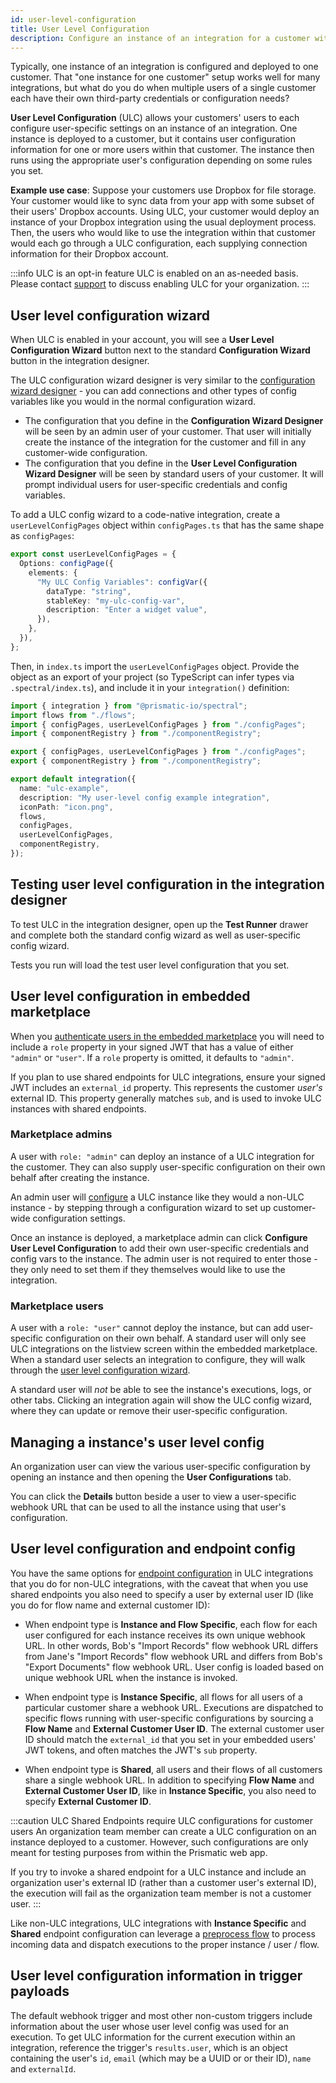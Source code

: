 ```yaml
---
id: user-level-configuration
title: User Level Configuration
description: Configure an instance of an integration for a customer with multiple users
---
```



Typically, one instance of an integration is configured and deployed to one customer.
That "one instance for one customer" setup works well for many integrations, but what do you do when multiple users of a single customer each have their own third-party credentials or configuration needs?

**User Level Configuration** (ULC) allows your customers' users to each configure user-specific settings on an instance of an integration.
One instance is deployed to a customer, but it contains user configuration information for one or more users within that customer.
The instance then runs using the appropriate user's configuration depending on some rules you set.

**Example use case**: Suppose your customers use Dropbox for file storage.
Your customer would like to sync data from your app with some subset of their users' Dropbox accounts.
Using ULC, your customer would deploy an instance of your Dropbox integration using the usual deployment process.
Then, the users who would like to use the integration within that customer would each go through a ULC configuration, each supplying connection information for their Dropbox account.

:::info ULC is an opt-in feature
ULC is enabled on an as-needed basis.
Please contact [support](mailto:support@prismatic.io) to discuss enabling ULC for your organization.
:::

## User level configuration wizard

<ExampleTabs>
<TabItem value="lowcode">

When ULC is enabled in your account, you will see a **User Level Configuration Wizard** button next to the standard **Configuration Wizard** button in the integration designer.

<Screenshot
  filename="user-level-configuration/ulc-button.png"
  maxWidth="350px"
  alt="ULC button in the integration designer"
/>

The ULC configuration wizard designer is very similar to the [configuration wizard designer](configuration-wizard.mdx#configuration-wizard-designer) - you can add connections and other types of config variables like you would in the normal configuration wizard.

- The configuration that you define in the **Configuration Wizard Designer** will be seen by an admin user of your customer.
  That user will initially create the instance of the integration for the customer and fill in any customer-wide configuration.
- The configuration that you define in the **User Level Configuration Wizard Designer** will be seen by standard users of your customer.
  It will prompt individual users for user-specific credentials and config variables.

</TabItem>
<TabItem value="codenative">

To add a ULC config wizard to a code-native integration, create a `userLevelConfigPages` object within `configPages.ts` that has the same shape as `configPages`:

```typescript title="User-level config wizard"
export const userLevelConfigPages = {
  Options: configPage({
    elements: {
      "My ULC Config Variables": configVar({
        dataType: "string",
        stableKey: "my-ulc-config-var",
        description: "Enter a widget value",
      }),
    },
  }),
};
```

Then, in `index.ts` import the `userLevelConfigPages` object.
Provide the object as an export of your project (so TypeScript can infer types via `.spectral/index.ts`), and include it in your `integration()` definition:

```typescript title="Including user-level config in your component" {3,6,15}
import { integration } from "@prismatic-io/spectral";
import flows from "./flows";
import { configPages, userLevelConfigPages } from "./configPages";
import { componentRegistry } from "./componentRegistry";

export { configPages, userLevelConfigPages } from "./configPages";
export { componentRegistry } from "./componentRegistry";

export default integration({
  name: "ulc-example",
  description: "My user-level config example integration",
  iconPath: "icon.png",
  flows,
  configPages,
  userLevelConfigPages,
  componentRegistry,
});
```

</TabItem>
</ExampleTabs>

## Testing user level configuration in the integration designer

To test ULC in the integration designer, open up the **Test Runner** drawer and complete both the standard config wizard as well as user-specific config wizard.

<Screenshot
  filename="user-level-configuration/test-runner-drawer.png"
  maxWidth="500px"
  alt="ULC button in the integration designer"
/>

Tests you run will load the test user level configuration that you set.

## User level configuration in embedded marketplace

When you [authenticate users in the embedded marketplace](installing-embedded.mdx#authenticating-users) you will need to include a `role` property in your signed JWT that has a value of either `"admin"` or `"user"`.
If a `role` property is omitted, it defaults to `"admin"`.

If you plan to use shared endpoints for ULC integrations, ensure your signed JWT includes an `external_id` property.
This represents the customer _user's_ external ID.
This property generally matches `sub`, and is used to invoke ULC instances with shared endpoints.

### Marketplace admins

A user with `role: "admin"` can deploy an instance of a ULC integration for the customer.
They can also supply user-specific configuration on their own behalf after creating the instance.

An admin user will [configure](instances.mdx#configuring-instances) a ULC instance like they would a non-ULC instance - by stepping through a configuration wizard to set up customer-wide configuration settings.

Once an instance is deployed, a marketplace admin can click **Configure User Level Configuration** to add their own user-specific credentials and config vars to the instance.
The admin user is not required to enter those - they only need to set them if they themselves would like to use the integration.

<Screenshot
  filename="user-level-configuration/configure-ulc-button.png"
  maxWidth="750px"
  alt="Configure user level config button in embedded"
/>

### Marketplace users

A user with a `role: "user"` cannot deploy the instance, but can add user-specific configuration on their own behalf.
A standard user will only see ULC integrations on the listview screen within the embedded marketplace.
When a standard user selects an integration to configure, they will walk through the [user level configuration wizard](#user-level-configuration-wizard).

<Screenshot
  filename="user-level-configuration/standard-user-ulc-config-wizard.png"
  maxWidth="600px"
  alt="User level config wizard"
/>

A standard user will _not_ be able to see the instance's executions, logs, or other tabs.
Clicking an integration again will show the ULC config wizard, where they can update or remove their user-specific configuration.

## Managing a instance's user level config

An organization user can view the various user-specific configuration by opening an instance and then opening the **User Configurations** tab.

<Screenshot
  filename="user-level-configuration/instance-user-configurations.png"
  maxWidth="750px"
  alt="Instance user configurations"
/>

You can click the **Details** button beside a user to view a user-specific webhook URL that can be used to all the instance using that user's configuration.

## User level configuration and endpoint config

You have the same options for [endpoint configuration](endpoint-configuration.mdx) in ULC integrations that you do for non-ULC integrations, with the caveat that when you use shared endpoints you also need to specify a user by external user ID (like you do for flow name and external customer ID):

- When endpoint type is **Instance and Flow Specific**, each flow for each user configured for each instance receives its own unique webhook URL.
  In other words, Bob's "Import Records" flow webhook URL differs from Jane's "Import Records" flow webhook URL and differs from Bob's "Export Documents" flow webhook URL.
  User config is loaded based on unique webhook URL when the instance is invoked.
- When endpoint type is **Instance Specific**, all flows for all users of a particular customer share a webhook URL.
  Executions are dispatched to specific flows running with user-specific configurations by sourcing a **Flow Name** and **External Customer User ID**.
  The external customer user ID should match the `external_id` that you set in your embedded users' JWT tokens, and often matches the JWT's `sub` property.

  <Screenshot
    filename="user-level-configuration/instance-specific-endpoint-configuration.png"
    maxWidth="500px"
    alt="Instance specific endpoint configurations"
  />

- When endpoint type is **Shared**, all users and their flows of all customers share a single webhook URL.
  In addition to specifying **Flow Name** and **External Customer User ID**, like in **Instance Specific**, you also need to specify **External Customer ID**.

:::caution ULC Shared Endpoints require ULC configurations for customer users
An organization team member can create a ULC configuration on an instance deployed to a customer.
However, such configurations are only meant for testing purposes from within the Prismatic web app.

If you try to invoke a shared endpoint for a ULC instance and include an organization user's external ID (rather than a customer user's external ID), the execution will fail as the organization team member is not a customer user.
:::

Like non-ULC integrations, ULC integrations with **Instance Specific** and **Shared** endpoint configuration can leverage a [preprocess flow](endpoint-configuration.mdx#shared-endpoint-without-a-preprocess-flow) to process incoming data and dispatch executions to the proper instance / user / flow.

## User level configuration information in trigger payloads

The default webhook trigger and most other non-custom triggers include information about the user whose user level config was used for an execution.
To get ULC information for the current execution within an integration, reference the trigger's `results.user`, which is an object containing the user's `id`, `email` (which may be a UUID or or their ID), `name` and `externalId`.
